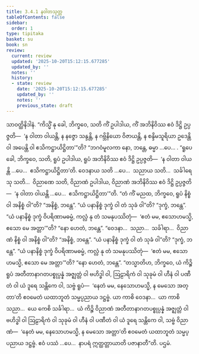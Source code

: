 ```yaml
---
title: 3.4.1 နဝါတသုတ္တ
tableOfContents: false
sidebar:
  order: 1
type: tipitaka
basket: su
book: sn
review:
  current: review
  updated: '2025-10-20T15:12:15.677285'
  updated_by: ''
  notes: ''
  history:
  - state: review
    date: '2025-10-20T15:12:15.677285'
    updated_by: ''
    notes: ''
    previous_state: draft
---
```



<DynamicBreadcrumb />


<ReviewStatus review={frontmatter.review} showDetails={true} />

<HypothesisAnnotation frontmatter={frontmatter} />

<Division number="276" book="sn" e="ch" v="18" p="321">

<Paragraph number="1025" book="sn">
သာဝတ္ထိနိဒါနံ. “ကိသ္မိံ နု ခေါ, ဘိက္ခဝေ, သတိ ကိံ ဥပါဒါယ, ကိံ အဘိနိဝိဿ ဧဝံ ဒိဋ္ဌိ ဥပ္ပဇ္ဇတိ—  ‘န ဝါတာ ဝါယန္တိ, န နဇ္ဇော သန္ဒန္တိ, န ဂဗ္ဘိနိယော ဝိဇာယန္တိ, န စန္ဒိမသူရိယာ ဥဒေန္တိ ဝါ အပေန္တိ ဝါ ဧသိကဋ္ဌာယိဋ္ဌိတာ’”တိ? “ဘဂဝံမူလကာ နော, ဘန္တေ, ဓမ္မာ …ပေ… .
</Paragraph>

<Paragraph number="1026" book="sn">
“ရူပေ ခေါ, ဘိက္ခဝေ, သတိ, ရူပံ ဥပါဒါယ, ရူပံ အဘိနိဝိဿ ဧဝံ ဒိဋ္ဌိ ဥပ္ပဇ္ဇတိ—  ‘န ဝါတာ ဝါယန္တိ …ပေ…  ဧသိကဋ္ဌာယိဋ္ဌိတာ’တိ. ဝေဒနာယ သတိ …ပေ…  သညာယ သတိ…  သင်္ခါရေသု သတိ…  ဝိညာဏေ သတိ, ဝိညာဏံ ဥပါဒါယ, ဝိညာဏံ အဘိနိဝိဿ ဧဝံ ဒိဋ္ဌိ ဥပ္ပဇ္ဇတိ—  ‘န ဝါတာ ဝါယန္တိ …ပေ…  ဧသိကဋ္ဌာယိဋ္ဌိတာ’”တိ. “တံ ကိံ မညထ, ဘိက္ခဝေ, ရူပံ နိစ္စံ ဝါ အနိစ္စံ ဝါ”တိ? “အနိစ္စံ, ဘန္တေ”. “ယံ ပနာနိစ္စံ ဒုက္ခံ ဝါ တံ သုခံ ဝါ”တိ? “ဒုက္ခံ, ဘန္တေ”. “ယံ ပနာနိစ္စံ ဒုက္ခံ ဝိပရိဏာမဓမ္မံ, ကလ္လံ နု တံ သမနုပဿိတုံ—  ‘ဧတံ မမ, ဧသောဟမသ္မိ, ဧသော မေ အတ္တာ’”တိ? “နော ဟေတံ, ဘန္တေ”. “ဝေဒနာ…  သညာ…  သင်္ခါရာ…  ဝိညာဏံ နိစ္စံ ဝါ အနိစ္စံ ဝါ”တိ? “အနိစ္စံ, ဘန္တေ”. “ယံ ပနာနိစ္စံ ဒုက္ခံ ဝါ တံ သုခံ ဝါ”တိ? “ဒုက္ခံ, ဘန္တေ”. “ယံ ပနာနိစ္စံ ဒုက္ခံ ဝိပရိဏာမဓမ္မံ, ကလ္လံ နု တံ သမနုပဿိတုံ—  ‘ဧတံ မမ, ဧသောဟမသ္မိ, ဧသော မေ အတ္တာ’”တိ? “နော ဟေတံ, ဘန္တေ”.
</Paragraph>

<Paragraph number="1027" book="sn">
“တသ္မာတိဟ, ဘိက္ခဝေ, ယံ ကိဉ္စိ ရူပံ အတီတာနာဂတပစ္စုပ္ပန္နံ အဇ္ဈတ္တံ ဝါ ဗဟိဒ္ဓါ ဝါ, ဩဠာရိကံ ဝါ သုခုမံ ဝါ ဟီနံ ဝါ ပဏီတံ ဝါ ယံ ဒူရေ သန္တိကေ ဝါ, သဗ္ဗံ ရူပံ—  ‘နေတံ မမ, နေသောဟမသ္မိ, န မေသော အတ္တာ’တိ ဧဝမေတံ ယထာဘူတံ သမ္မပ္ပညာယ ဒဋ္ဌဗ္ဗံ. ယာ ကာစိ ဝေဒနာ…  ယာ ကာစိ သညာ…  ယေ ကေစိ သင်္ခါရာ…  ယံ ကိဉ္စိ ဝိညာဏံ အတီတာနာဂတပစ္စုပ္ပန္နံ အဇ္ဈတ္တံ ဝါ ဗဟိဒ္ဓါ ဝါ ဩဠာရိကံ ဝါ သုခုမံ ဝါ ဟီနံ ဝါ ပဏီတံ ဝါ ယံ ဒူရေ သန္တိကေ ဝါ, သဗ္ဗံ ဝိညာဏံ—  ‘နေတံ မမ, နေသောဟမသ္မိ, န မေသော အတ္တာ’တိ ဧဝမေတံ ယထာဘူတံ သမ္မပ္ပညာယ ဒဋ္ဌဗ္ဗံ.
</Paragraph>

<Paragraph number="1028" book="sn">
ဧဝံ ပဿံ …ပေ…  နာပရံ ဣတ္ထတ္တာယာတိ ပဇာနာတီ”တိ.

</Paragraph>
</Division>

<Paragraph number="1029" type="center" book="sn">
ပဌမံ.
</Paragraph>